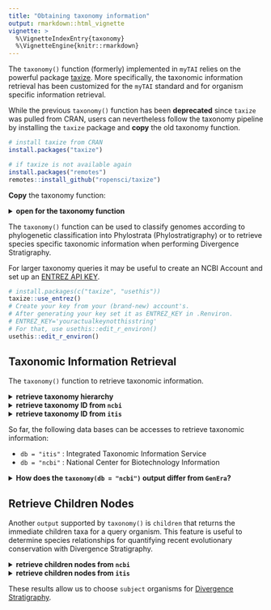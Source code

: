 ```yaml
---
title: "Obtaining taxonomy information"
output: rmarkdown::html_vignette
vignette: >
  %\VignetteIndexEntry{taxonomy}
  %\VignetteEngine{knitr::rmarkdown}
---
```


The `taxonomy()` function (formerly) implemented in `myTAI` relies on the powerful package [taxize](https://github.com/ropensci/taxize).
More specifically, the taxonomic information retrieval has been customized for the `myTAI` standard and for organism specific information retrieval.

:::{.important}
While the previous `taxonomy()` function has been **deprecated** since `taxize` was pulled from CRAN, users can nevertheless follow the taxonomy pipeline by installing the `taxize` package and **copy** the old taxonomy function.
:::

```r
# install taxize from CRAN
install.packages("taxize")

# if taxize is not available again
install.packages("remotes")
remotes::install_github("ropensci/taxize")
```

**Copy** the taxonomy function:

<details>
  <summary>**open for the taxonomy function**</summary>
  
  Click on the copy icon to copy the function.
  
```r
#' @title Retrieving Taxonomic Information of a Query Organism
#' @description This function takes the scientific name of a query organism
#' and returns selected output formats of taxonomic information for the corresponding organism.
#' @param organism a character string specifying the scientific name of a query organism.
#' @param db a character string specifying the database to query, e.g. \code{db} = \code{"itis"} or \code{"ncbi"}.
#' @param output a character string specifying the taxonomic information that shall be returned. 
#' Implemented are: \code{output} = \code{"classification"}, \code{"taxid"}, or \code{"children"}.
#' @details This function is based on the powerful package \pkg{taxize} and implements
#' the customized retrieval of taxonomic information for a query organism. 
#' 
#' The following data bases can be selected to retrieve taxonomic information:
#' 
#' \itemize{
#' \item \code{db = "itis"} : Integrated Taxonomic Information Service
#' \item \code{db = "ncbi"} : National Center for Biotechnology Information
#' }
#' 
#' 
#' 
#' @author Hajk-Georg Drost
#' @examples
#' \dontrun{
#' # retrieving the taxonomic hierarchy of "Arabidopsis thaliana"
#' # from NCBI Taxonomy
#' taxonomy("Arabidopsis thaliana",db = "ncbi")
#' 
#' # the same can be applied to database : "itis"
#'  taxonomy("Arabidopsis thaliana",db = "itis")
#' 
#' # retrieving the taxonomic hierarchy of "Arabidopsis"
#'  taxonomy("Arabidopsis",db = "ncbi") # analogous : db = "ncbi" or "itis"
#' 
#' # or just "Arabidopsis"
#'  taxonomy("Arabidopsis",db = "ncbi")
#' 
#' # retrieving the taxonomy id of the query organism and in the correspondning database
#' # taxonomy("Arabidopsis thaliana",db = "ncbi", output = "taxid")
#' 
#' # the same can be applied to databases : "ncbi" and "itis"
#'  taxonomy("Arabidopsis thaliana",db = "ncbi", output = "taxid")
#'  taxonomy("Arabidopsis thaliana",db = "itis", output = "taxid")
#' 
#' 
#' # retrieve children taxa of the query organism stored in the correspondning database
#'  taxonomy("Arabidopsis",db = "ncbi", output = "children")
#' 
#' # the same can be applied to databases : "ncbi" and "itis"
#'  taxonomy("Arabidopsis thaliana",db = "ncbi", output = "children")
#'  taxonomy("Arabidopsis thaliana",db = "itis", output = "children")
#'  
#' }
#' @references
#' 
#' Scott Chamberlain and Eduard Szocs (2013). taxize - taxonomic search and retrieval in R. F1000Research,
#' 2:191. URL: http://f1000research.com/articles/2-191/v2.
#' 
#' Scott Chamberlain, Eduard Szocs, Carl Boettiger, Karthik Ram, Ignasi Bartomeus, and John Baumgartner
#' (2014) taxize: Taxonomic information from around the web. R package version 0.3.0.
#' https://github.com/ropensci/taxize
#' @export

taxonomy <- function(organism, db = "ncbi", output = "classification"){
        
        if (!is.element(output,c("classification","taxid","children")))
                stop ("The output '",output,"' is not supported by this function.")
        
        if (!is.element(db,c("ncbi","itis")))
                stop ("Database '",db,"' is not supported by this function.")
        
        name <- id <- NULL

        if (db == "ncbi")
                tax_hierarchy <- as.data.frame(taxize::classification(taxize::get_uid(organism), db = "ncbi")[[1]])
        
        else if (db == "itis")    
                tax_hierarchy <- as.data.frame(taxize::classification(taxize::get_tsn(organism), db = "itis")[[1]])
        
        # tryCatch({colnames(tax_hierarchy) <- c("name","rank","id")},stop("The connection to ",db," did not work properly. Please check your internet connection or maybe the API did change.", call. = FALSE))
        
        if(output == "classification"){
                
                return(tax_hierarchy)
        }
        
        if(output == "taxid"){
                
                        return(dplyr::select(dplyr::filter(tax_hierarchy, name == organism),id))
        }
        
        if(output == "children"){
                
                return(as.data.frame(taxize::children(organism, db = db)[[1]]))
        } 
}
```

</details>

The `taxonomy()` function can be used to classify genomes
according to phylogenetic classification into Phylostrata (Phylostratigraphy) or to retrieve species specific taxonomic information when performing Divergence Stratigraphy.

For larger taxonomy queries it may be useful to create an NCBI Account and
set up an [ENTREZ API KEY](https://ncbiinsights.ncbi.nlm.nih.gov/2017/11/02/new-api-keys-for-the-e-utilities/).

```r
# install.packages(c("taxize", "usethis"))
taxize::use_entrez()
# Create your key from your (brand-new) account's. 
# After generating your key set it as ENTREZ_KEY in .Renviron.
# ENTREZ_KEY='youractualkeynotthisstring'
# For that, use usethis::edit_r_environ()
usethis::edit_r_environ()
```

## Taxonomic Information Retrieval

The `taxonomy()` function to retrieve taxonomic information.

<details>
  <summary>**retrieve taxonomy hierarchy**</summary>

In the following example we will obtain the taxonomic hierarchy of `Arabidopsis thaliana` from [NCBI Taxonomy](https://www.ncbi.nlm.nih.gov/taxonomy).


```r
# retrieving the taxonomic hierarchy of "Arabidopsis thaliana"
# from NCBI Taxonomy
taxonomy( organism = "Arabidopsis thaliana", 
          db       = "ncbi",
          output   = "classification" )
```

<details> <summary>Show output</summary>
```r
taxonomy( organism = "Arabidopsis thaliana", 
          db       = "ncbi",
          output   = "classification" )
```

</details>

The `organism` argument takes the scientific name of a query organism, the `db` argument
specifies that database from which the corresponding taxonomic information shall be retrieved,
e.g. `ncbi` (NCBI Taxonomy) and `itis` (Integrated Taxonomic Information System) and the `output` argument specifies the type of taxonomic information
that shall be returned for the query organism, e.g. `classification`, `taxid`, or `children`.

The output of `classification` is a `data.frame` storing the taxonomic hierarchy of `Arabidopsis thaliana`
starting with `cellular organisms` up to `Arabidopsis thaliana`. The first column stores the taxonomic name,
the second column the taxonomic rank, and the third column the NCBI Taxonomy id for corresponding taxa.

Analogous `classification` information can be obtained from different databases.


```r
# retrieving the taxonomic hierarchy of "Arabidopsis thaliana"
# from the Integrated Taxonomic Information System
taxonomy( organism = "Arabidopsis thaliana", 
          db       = "itis",
          output   = "classification" )
```

<details> <summary>Show output</summary>
```r
taxonomy( organism = "Arabidopsis thaliana", 
          db       = "itis",
          output   = "classification" )
```

The `output` argument allows you to directly access taxonomy ids for a query organism or species.

</details>

</details>

<details>
  <summary>**retrieve taxonomy ID from `ncbi`**</summary>

```r
# retrieving the taxonomy id of the query organism from NCBI Taxonomy
taxonomy( organism = "Arabidopsis thaliana", 
          db       = "ncbi", 
          output   = "taxid" )
```

<details> <summary>Show output</summary>
```r
taxonomy( organism = "Arabidopsis thaliana", 
          db       = "ncbi", 
          output   = "taxid" )
```

</details>


</details>

<details>
  <summary>**retrieve taxonomy ID from `itis`**</summary>
  
```r
# retrieving the taxonomy id of the query organism from Integrated Taxonomic Information Service
taxonomy( organism = "Arabidopsis", 
          db       = "itis", 
          output   = "taxid" )
```

<details> <summary>Show output</summary>
```r
taxonomy( organism = "Arabidopsis", 
          db       = "itis", 
          output   = "taxid" )
```

</details>

</details>

So far, the following data bases can be accesses to retrieve taxonomic information:

* `db = "itis"` : Integrated Taxonomic Information Service
* `db = "ncbi"` : National Center for Biotechnology Information

<details>
  <summary>**How does the `taxonomy(db = "ncbi")` output differ from `GenEra`?**</summary>

The taxonomic classifications should be the same between `taxonomy(..., db = "ncbi")` and the taxonomic classifications in the `GenEra` output (since it uses NCBI taxdump as input). But it should be noted that the recent updates to NCBI taxonomy has meant that the highest order ranks (cellular root, domain, kingdom etc.) may differ.

</details>

## Retrieve Children Nodes

Another `output` supported by `taxonomy()` is `children` that returns the immediate children taxa
for a query organism. This feature is useful to determine species relationships for quantifying recent evolutionary conservation with Divergence Stratigraphy. 

<details>
  <summary>**retrieve children nodes from `ncbi`**</summary>
  
```r
# retrieve children taxa of the query organism stored in the correspondning database
taxonomy( organism = "Arabidopsis", 
          db       = "ncbi", 
          output   = "children" )
```


<details> <summary>Show output</summary>
```r
taxonomy( organism = "Arabidopsis", 
          db       = "ncbi", 
          output   = "children" )
```

</details>

</details>

<details>
  <summary>**retrieve children nodes from `itis`**</summary>

```r
# retrieve children taxa of the query organism stored in the correspondning database
taxonomy( organism = "Arabidopsis", 
          db       = "itis", 
          output   = "children" )
```

<details> <summary>Show output</summary>
```r
taxonomy( organism = "Arabidopsis", 
          db       = "itis", 
          output   = "children" )
```

</details>

</details>

These results allow us to choose `subject` organisms for [Divergence Stratigraphy](other-strata.html).
